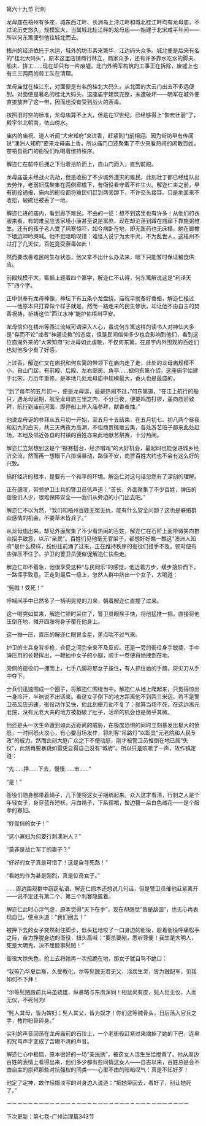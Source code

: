 

第六十九节 行刺

龙母庙在梧州有多座，城东西江畔、长洲岛上浔江畔和城北桂江畔均有龙母庙，不过论历史悠久，规模宏大，当属城北桂江畔的龙母庙――始建于北宋咸平年间――所以何东篱便引他往城北而去。

梧州的经济依托于水运，城外的坊市素来繁华，江边码头众多。城北便是后来有名的“桂北大码头”，原本这里店铺商行林立，商家众多，还有许多靠水吃水的脚夫、船夫、排工……现在却只有一片废墟。北门外明军构筑的工事正在拆除，废墟上也有三三两两的劳工队在清理。

龙母庙就在桂江东，对面便是有名的桂北大码头。从北面的大云门出去不多远便到。对面便是著名的桂北大码头。这座庙宇建筑完整，未遭破坏――明军在城外便直接放弃了这一带，因而也没有受到战火的荼毒。

按照旧时空的标准，龙母庙算不上大，但是在17世纪，已经够得上“恢宏壮丽”了，殿宇坐北朝南，依山傍水。

庙内的庙祝、道人听闻“大宋知府”来进香，赶紧到门前相迎。因为街坊早有传闻说“澳洲人知府”要来龙母庙上香，所以庙门口还聚集了不少来看热闹的闲散百姓。苍梧县衙门的衙役们吆喝着维持秩序。

解迩仁在前呼后拥之下沿着拾阶而上，自山门而入，直到前殿。

龙母庙虽未经战火洗劫，但是收纳了不少城外遭灾的难民，此刻壮丁都已经组队出去劳作，老弱妇孺聚集在两侧廊檐下，有衙役看守着不许生火。解迩仁来之前，早有衙役通报，庙内的衙役都将难民们赶到两旁蹲下，不许交头接耳。只是地面来不收拾，破碗烂被丢了一地。

解迩仁进的庙内，看到廊下难民，不由的一怔：想不到这里也有许多！从他们的衣服来看，有的难民应该家境小康甚至说是富庶，现在却沦落到蹲在庙廊下靠施粥维生。还有的孩子老人受了风寒惊吓，如今病卧在地，即无医药也无床榻，躺在廊檐下墙边呻吟哭喊。他不觉暗暗叹惜：难怪人说宁为太平犬，不为乱世人，这梧州不过打了几天仗，百姓竟受荼毒如此！

然而要改善难民的生存状态，他又拿不出什么办法来，眼下只能暂时保证粮食供应。

前殿规模不大，匾额上题着四个篆字，解迩仁不认得，何东篱解说这是“利泽天下”四个字。

正中供奉有龙母神像，神坛下有五条小龙盘绕。庙祝早就备好香蜡，解迩仁接过――他原本只打算做个样子就是，然而一路走来的民生惨状，却让他不由自主的焚香祝祷，祈祷这位“西江水神”能护佑梧州平安。

龙母信仰在梧州等西江流域可谓深入人心，虽说何东篱这样的读书人对神仙大多是“存而不论”或者“神道设教”的态度，但是民间信仰多少也会影响到他们，看到这位自海外来的“大宋知府”对龙母如此虔敬，不仅何东篱，在庙宇内外围观的百姓们也对他多少有了好感。

上过香，解迩仁又在庙祝和何东篱的带领下在庙内走了走，此处的龙母庙规模不小，自山门起，有前殿、后殿、左右廊房、角亭……据何东篱介绍，这座庙宇始建于北宋，万历年重修。是本地几处龙母庙中规模最大，香火也是最盛的。

“到了每年的五月初一，便是龙母诞，最是热闹不过，”何东篱道，“在江上航行的船只，遇龙母诞期，航至龙母庙三里之内，不分日夜，便要鸣笛打锣，遥向庙前致拜，航行到庙前河面，即停船上岸入庙参拜，献香奉烛。”

他说龙母诞的参拜从五月初一开始，至五月十五结束，在五月初七、初八两个昼夜和初九的白天，共三天两夜为高潮，不但商贾摊贩云集，各处游艺班子都来此处赶场，本地及邻近各县的村镇的百姓亦来此地献艺祭赛，十分热闹。

解迩仁立刻想到这是个“祭赛搭台，经济唱戏”的大好机会，最起码也能促进城乡经济交流，然而再一想眼下八排瑶暴动，路径不安，商贾百姓大约也不会有这么好的兴致。

搞好经济的根本，是要有一个和平的环境。解迩仁对这句话忽然有了深刻的理解。

正在感叹，带领护卫士兵的警卫员低声道：“首长，外面聚集了不少百姓，弹压的衙役们人少，很难保障安全――我们从旁边的小门出去吧。”

解迩仁不以为然，“我们和梧州百姓无冤无仇，能有什么安全问题？这也是联络群众感情的机会。不要草木皆兵了。”

从龙母庙出来，却见外面聚集了不少看热闹的百姓，解迩仁在石阶上面带微笑向群众招手致意，以示“亲民”。百姓们见他毫无官架子，都想好好瞧一瞧这“澳洲人知府”是什么模样，纷纷往前涌了过来，正在维持秩序的衙役们措手不及，顿时便有些弹压不住了。护卫的警卫员便催促解迩仁快些走。

解迩仁却不着急，他很享受这种“与民同乐”的感觉，他迈着方步，缓步拾阶而下，一路挥手致意。正走到最后一级上，忽然人群中挤出一个女子，大喝道：

“髡贼！受死！”

呼喊间手中已然多了一柄明晃晃的刀来，朝着解迩仁直撞了过来。

这一喝突如其来，解迩仁顿时呆住了，警卫员眼疾手快，将他猛推一把，直接将他压倒在地，摊开四肢将身子覆在他身上。

这一推一压，直压的解迩仁眼冒金星，差点喘不过气来。

护卫的士兵身背步枪，仓促之间完全来不及反应。还是一旁的衙役身手敏捷，手中弹压用的长鞭挥出，一鞭抽中女子的小腿，顺手一卷便将她拽倒在地。

旁侧的衙役们一拥而上，七手八脚将那女子按住，有人抓住她的手腕，将尖刀从手中夺下。

士兵们迅速围成一个圈子，将解迩仁围绕当中。解迩仁从地上爬起来，只觉得惊出一身冷汗，半晌说不出话来。看这女子倒下的地方距离他不到两三米远，若不是警卫员反应迅速，衙役动作又快，他此刻便万劫不复了：就算当场不死，在这远离元老院，没有元老大夫的地方被戳破了肚子，活命的机会也是微乎其微。

他还是头一次生命遭到如此近距离的威胁，在极度恐惧的同时立刻暴发出极大的愤怒，一时间怒火攻心，有心要当场发作，将刺客“吊路灯”以彰显“元老院和人民专政”的威力。然而此刻大庭广众之下不便动怒，刚才被警卫员推倒在地已属“失仪”，此刻再要暴跳如雷更显得自己没有“城府”。所以只是咳嗽了一声，故作镇定道：

“先……押……下去，慢慢……审……”

“是！”

衙役们随身都带着绳子，几下便将这女子捆绑起来。众人这才看清，行刺之人是个年轻女子，身穿蓝布短袄，月白褙子，下系孺裙，鬓边簪一朵白色绒花――是个服孝的寡妇。

“好俊俏的女子！”

“这小寡妇为何要行刺澳洲人？”

“莫非是战亡军丁的妻子？”

“好好的女子真是可惜了！这是自寻死路！”

“看她的作为甚是刚烈，真是位奇女子。”

……周边围观群中窃窃私语。解迩仁原本还想说几句话，但是警卫员催他赶紧离开――说不定还有第二个、第三个刺客隐匿着。

解迩仁此时心浮气虚，原本觉得“天下在手”，现在却感觉“皆是敌国”，也无心再表现自己，便点头道：“我们回去！”

被押下去的女子突然刹住脚步，低头猛地咬了一口身边的衙役，趁着衙役呼痛松手之际，奋力挣脱身边的衙役，扭头高喊：“要杀要剐，悉听尊便！我生是大明人，死是大明鬼，决不屈膝事髡贼！”

衙役大惊失色，抢上去将她再一次按跪在地，那女子犹自骂不绝口：

“我等乃华夏后裔，久受教化，尔等髡贼无君无父，涂炭生灵，皆为贼配军，见我如何不下拜！

“尔等髡贼殿前兵马虽骁雄，纵暴略与东虏浑同！相鼠尚有皮，髡人但无仪。人而无仪，不死何为!

“髡人其母，皆为婢妇；髡人其父，皆为奴才！你们这等贼骨头，日后落入官兵之手，教你粉骨碎身。”

尖利的声音回荡在龙母庙前的石阶上，一个老衙役赶紧过来摘掉了她的下巴，连串的咒骂声才变成了含糊不清的声音。

解迩仁心中极恼，原本很好的一场“亲民绣”，被这女人活生生给搅黄了。他从周边百姓的表情上看得出来，他们多少都有些同情这女人――自古以来，百姓总是会不由自主的崇拜那些对抗强权的同类――心里不由的暗暗叹气：真是不知好歹！

他定了定神，故作轻描淡写的对身边人说道：“把她带回去，看好了，别让她死了。”

－－－－－－－－－－－－－－－－－－－－－－－－－－－－－－－－－－

下次更新：第七卷-广州治理篇343节

